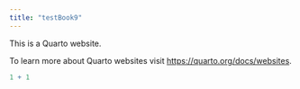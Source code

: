 ```yaml
---
title: "testBook9"
---
```


This is a Quarto website.

To learn more about Quarto websites visit <https://quarto.org/docs/websites>.

```r
1 + 1
```
